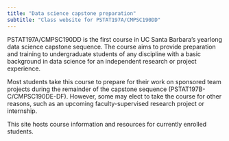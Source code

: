 ```yaml
---
title: "Data science capstone preparation"
subtitle: "Class website for PSTAT197A/CMPSC190DD"
---
```


PSTAT197A/CMPSC190DD is the first course in UC Santa Barbara's yearlong data science capstone sequence. The course aims to provide preparation and training to undergraduate students of any discipline with a basic background in data science for an independent research or project experience.

Most students take this course to prepare for their work on sponsored team projects during the remainder of the capstone sequence (PSTAT197B-C/CMPSC190DE-DF). However, some may elect to take the course for other reasons, such as an upcoming faculty-supervised research project or internship.

This site hosts course information and resources for currently enrolled students.

